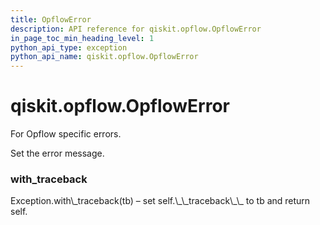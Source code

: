 ```yaml
---
title: OpflowError
description: API reference for qiskit.opflow.OpflowError
in_page_toc_min_heading_level: 1
python_api_type: exception
python_api_name: qiskit.opflow.OpflowError
---
```


# qiskit.opflow\.OpflowError

<Class id="qiskit.opflow.OpflowError" github="https://github.com/qiskit/qiskit/tree/stable/0.17/qiskit/opflow/exceptions.py" signature="OpflowError(*message)">
  For Opflow specific errors.

  Set the error message.

  ### with\_traceback

  <Function id="qiskit.opflow.OpflowError.with_traceback" name="with_traceback" signature="with_traceback()">
    Exception.with\_traceback(tb) – set self.\_\_traceback\_\_ to tb and return self.
  </Function>
</Class>

